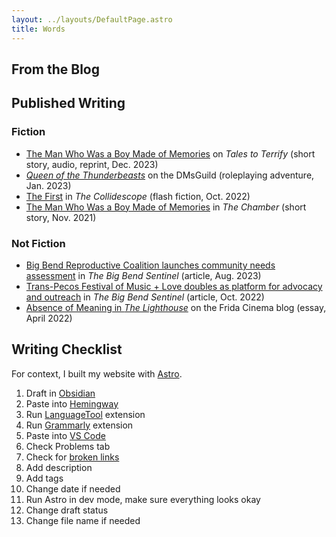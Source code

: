 ```yaml
---
layout: ../layouts/DefaultPage.astro
title: Words
---
```



## From the Blog

<LatestPost collectionName="blog" />

## Published Writing

### Fiction

- [The Man Who Was a Boy Made of Memories](https://talestoterrify.com/episodes/619-z-j-garcia-samuel-feldstein/) on _Tales to Terrify_ (short story, audio, reprint, Dec. 2023)
- [_Queen of the Thunderbeasts_](https://www.dmsguild.com/product/426630/Queen-of-the-Thunderbeasts?affiliate_id=1701028) on the DMsGuild (roleplaying adventure, Jan. 2023)
- [The First](https://thecollidescope.com/2022/10/16/the-first/) in _The Collidescope_ (flash fiction, Oct. 2022)
- [The Man Who Was a Boy Made of Memories](https://thechambermagazine.com/2021/11/12/the-man-who-was-a-boy-made-of-memories-science-fiction-horror-by-samuel-feldstein/) in _The Chamber_ (short story, Nov. 2021)

### Not Fiction

- [Big Bend Reproductive Coalition launches community needs assessment](https://bigbendsentinel.com/2023/08/09/big-bend-reproductive-coalition-launches-community-needs-assessment-with-inaugural-town-hal/?mc_cid=b24b0bb606) in _The Big Bend Sentinel_ (article, Aug. 2023)
- [Trans-Pecos Festival of Music + Love doubles as platform for advocacy and outreach](https://bigbendsentinel.com/2022/10/05/trans-pecos-festival-of-music-love-doubles-as-platform-for-advocacy-and-outreach/) in _The Big Bend Sentinel_ (article, Oct. 2022)
- [Absence of Meaning in _The Lighthouse_](https://thefridacinema.org/film-criticism/absence-of-meaning-the-lighthouse/) on the Frida Cinema blog (essay, April 2022)

## Writing Checklist

For context, I built my website with [Astro](https://astro.build/).

1. Draft in [Obsidian](https://obsidian.md/)
2. Paste into [Hemingway](https://hemingwayapp.com/)
3. Run [LanguageTool](https://languagetool.org/) extension
4. Run [Grammarly](https://www.grammarly.com/) extension
5. Paste into [VS Code](https://code.visualstudio.com/)
6. Check Problems tab
7. Check for [broken links](https://marketplace.visualstudio.com/items?itemName=BillDietrich.linkcheckerhtml)
8. Add description
9. Add tags
10. Change date if needed
11. Run Astro in dev mode, make sure everything looks okay
12. Change draft status
13. Change file name if needed
